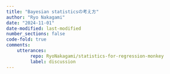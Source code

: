 ```yaml
---
title: "Bayesian statisticsの考え方"
author: "Ryo Nakagami"
date: "2024-11-01"
date-modified: last-modified
number_sections: false
code-fold: true
comments:
    utterances:
         repo: RyoNakagami/statistics-for-regression-monkey
         label: discussion
---
```

